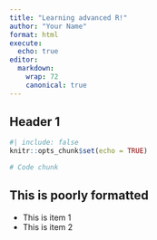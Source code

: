 ```yaml
---
title: "Learning advanced R!"
author: "Your Name"
format: html
execute:
  echo: true
editor: 
  markdown:
    wrap: 72
    canonical: true
---
```


## Header 1

```r
#| include: false
knitr::opts_chunk$set(echo = TRUE)
```

```r
# Code chunk
```

## This is poorly formatted

-   This is item 1
-   This is item 2
